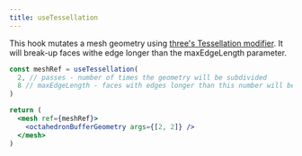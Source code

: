 ```yaml
---
title: useTessellation
---
```


This hook mutates a mesh geometry using [three's Tessellation modifier](https://threejs.org/examples/?q=tess#webgl_modifier_tessellation). It will break-up faces withe edge longer than the maxEdgeLength parameter.

```jsx
const meshRef = useTessellation(
  2, // passes - number of times the geometry will be subdivided
  8 // maxEdgeLength - faces with edges longer than this number will be broken up
)

return (
  <mesh ref={meshRef}>
    <octahedronBufferGeometry args={[2, 2]} />
  </mesh>
)
```

<StoryBook lib="drei" id="modifiers-usetessellation" />
